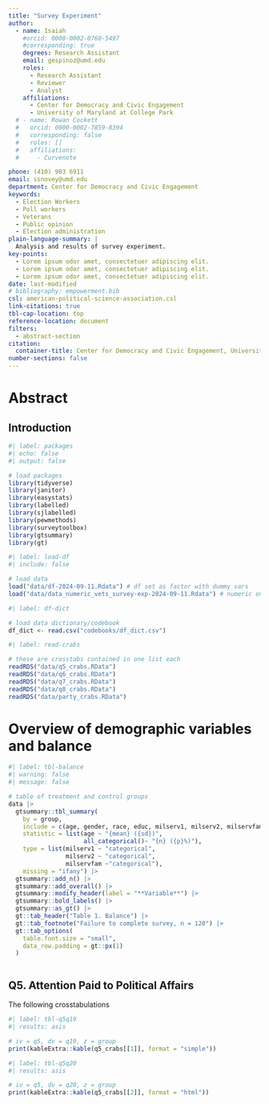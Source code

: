```yaml
---
title: "Survey Experiment"
author:
  - name: Isaiah
    #orcid: 0000-0002-0760-5497
    #corresponding: true
    degrees: Research Assistant
    email: gespinoz@umd.edu
    roles:
      - Research Assistant
      - Reviewer
      - Analyst
    affiliations:
      - Center for Democracy and Civic Engagement
      - University of Maryland at College Park 
  # - name: Rowan Cockett
  #   orcid: 0000-0002-7859-8394
  #   corresponding: false
  #   roles: []
  #   affiliations:
  #     - Curvenote

phone: (410) 903 6911
email: ssnovey@umd.edu
department: Center for Democracy and Civic Engagement
keywords:
  - Election Workers
  - Poll workers
  - Veterans
  - Public opinion
  - Election administration
plain-language-summary: |
  Analysis and results of survey experiment.
key-points:  
  - Lorem ipsum odor amet, consectetuer adipiscing elit.
  - Lorem ipsum odor amet, consectetuer adipiscing elit.
  - Lorem ipsum odor amet, consectetuer adipiscing elit.
date: last-modified
# bibliography: empowerment.bib
csl: american-political-science-association.csl
link-citations: true
tbl-cap-location: top
reference-location: document
filters: 
  - abstract-section
citation:
  container-title: Center for Democracy and Civic Engagement, University of Maryland
number-sections: false
---
```


# Abstract


## Introduction

```r
#| label: packages
#| echo: false
#| output: false

# load packages
library(tidyverse)
library(janitor)
library(easystats)
library(labelled)
library(sjlabelled)
library(pewmethods)
library(surveytoolbox)
library(gtsummary)
library(gt)

```


```r
#| label: load-df
#| include: false

# load data
load("data/df-2024-09-11.Rdata") # df set as factor with dummy vars
load("data/data_numeric_vets_survey-exp-2024-09-11.Rdata") # numeric only


```


```r
#| label: df-dict

# load data dictionary/codebook
df_dict <- read.csv("codebooks/df_dict.csv")

```

```r
#| label: read-crabs

# these are crosstabs contained in one list each
readRDS("data/q5_crabs.RData")
readRDS("data/q6_crabs.RData")
readRDS("data/q7_crabs.RData")
readRDS("data/q8_crabs.RData")
readRDS("data/party_crabs.RData")
```


# Overview of demographic variables and balance

```r
#| label: tbl-balance
#| warning: false
#| message: false

# table of treatment and control groups
data |>  
  gtsummary::tbl_summary(
    by = group,
    include = c(age, gender, race, educ, milserv1, milserv2, milservfam),
    statistic = list(age ~ "{mean} ({sd})",
                     all_categorical()~ "{n} ({p}%)"),
    type = list(milserv1 ~ "categorical",
                milserv2 ~ "categorical",
                milservfam ~"categorical"), 
    missing = "ifany") |> 
  gtsummary::add_n() |> 
  gtsummary::add_overall() |> 
  gtsummary::modify_header(label = "**Variable**") |> 
  gtsummary::bold_labels() |> 
  gtsummary::as_gt() |> 
  gt::tab_header("Table 1. Balance") |> 
  gt::tab_footnote("Failure to complete survey, n = 120") |> 
  gt::tab_options(
    table.font.size = "small",
    data_row.padding = gt::px(1)
  )



```

## Q5. Attention Paid to Political Affairs

The following crosstabulations 

```r
#| label: tbl-q5q19
#| results: asis

# iv = q5, dv = q19, z = group
print(kableExtra::kable(q5_crabs[[1]], format = "simple"))


```


```r
#| label: tbl-q5q20
#| results: asis

# iv = q5, dv = q20, z = group
print(kableExtra::kable(q5_crabs[[2]], format = "html"))

```

